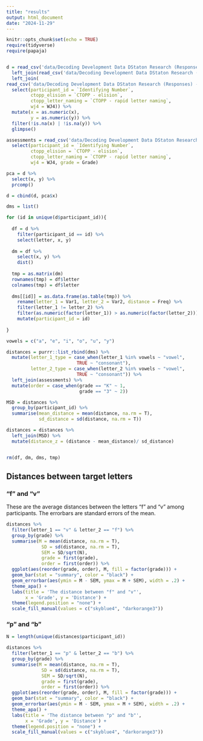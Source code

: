 ```yaml
---
title: "results"
output: html_document
date: "2024-11-29"
---
```


```r
knitr::opts_chunk$set(echo = TRUE)
require(tidyverse)
require(papaja)


d = read_csv('data/Decoding Development Data DStaton Research (Responses) - Grid Data.csv') %>% 
  left_join(read_csv('data/Decoding Development Data DStaton Research (Responses) - Participant Identifying # and basic information.csv'), by = join_by(participant_id == `Identifying Number`)) %>% 
  left_join(
read_csv('data/Decoding Development Data DStaton Research (Responses) - Assessment data.csv') %>% 
  select(participant_id = `Identifying Number`,
         ctopp_elision = `CTOPP - elision`,
         ctopp_letter_naming = `CTOPP - rapid letter naming`,
         wj4 = WJ4)) %>% 
  mutate(x = as.numeric(x),
         y = as.numeric(y)) %>% 
  filter(!is.na(x) | !is.na(y)) %>% 
  glimpse()

assessments = read_csv('data/Decoding Development Data DStaton Research (Responses) - Assessment data.csv') %>% 
  select(participant_id = `Identifying Number`,
         ctopp_elision = `CTOPP - elision`,
         ctopp_letter_naming = `CTOPP - rapid letter naming`,
         wj4 = WJ4, grade = Grade)

pca = d %>% 
  select(x, y) %>% 
  prcomp()

d = cbind(d, pca$x)

dms = list()

for (id in unique(d$participant_id)){
  
  df = d %>% 
    filter(participant_id == id) %>% 
    select(letter, x, y)
  
  dm = df %>% 
    select(x, y) %>% 
    dist()
  
  tmp = as.matrix(dm)
  rownames(tmp) = df$letter
  colnames(tmp) = df$letter
  
  dms[[id]] = as.data.frame(as.table(tmp)) %>% 
    rename(letter_1 = Var1, letter_2 = Var2, distance = Freq) %>% 
    filter(letter_1 != letter_2) %>% 
    filter(as.numeric(factor(letter_1)) > as.numeric(factor(letter_2))) %>% 
    mutate(participant_id = id)
  
}

vowels = c("a", "e", "i", "o", "u", "y")

distances = purrr::list_rbind(dms) %>% 
  mutate(letter_1_type = case_when(letter_1 %in% vowels ~ "vowel",
                          TRUE ~ "consonant"),
         letter_2_type = case_when(letter_2 %in% vowels ~ "vowel",
                          TRUE ~ "consonant")) %>% 
  left_join(assessments) %>% 
  mutate(order = case_when(grade == "K" ~ 1,
                           grade == "3" ~ 2))

MSD = distances %>% 
  group_by(participant_id) %>% 
  summarise(mean_distance = mean(distance, na.rm = T),
            sd_distance = sd(distance, na.rm = T))

distances = distances %>% 
  left_join(MSD) %>% 
  mutate(distance_z = (distance - mean_distance)/ sd_distance)


rm(df, dm, dms, tmp)
```


## Distances between target letters

### "f" and "v"
These are the average distances between the letters "f" and "v" among participants. The errorbars are standard errors of the mean.

```r
distances %>% 
  filter(letter_1 == "v" & letter_2 == "f") %>% 
  group_by(grade) %>% 
  summarise(M = mean(distance, na.rm = T),
             SD = sd(distance, na.rm = T),
             SEM = SD/sqrt(N),
             grade = first(grade),
             order = first(order)) %>% 
  ggplot(aes(reorder(grade, order), M, fill = factor(grade))) +
  geom_bar(stat = "summary", color = "black") +
  geom_errorbar(aes(ymin = M - SEM, ymax = M + SEM), width = .2) +
  theme_apa() +
  labs(title = 'The distance between "f" and "v"',
       x = 'Grade', y = 'Distance') +
  theme(legend.position = "none") +
  scale_fill_manual(values = c("skyblue4", "darkorange3"))

```


### "p" and "b"
```r
N = length(unique(distances$participant_id))

distances %>% 
  filter(letter_1 == "p" & letter_2 == "b") %>% 
  group_by(grade) %>% 
  summarise(M = mean(distance, na.rm = T),
             SD = sd(distance, na.rm = T),
             SEM = SD/sqrt(N),
             grade = first(grade),
             order = first(order)) %>% 
  ggplot(aes(reorder(grade, order), M, fill = factor(grade))) +
  geom_bar(stat = "summary", color = "black") +
  geom_errorbar(aes(ymin = M - SEM, ymax = M + SEM), width = .2) +
  theme_apa() +
  labs(title = 'The distance between "p" and "b"',
       x = 'Grade', y = 'Distance') +
  theme(legend.position = "none") +
  scale_fill_manual(values = c("skyblue4", "darkorange3"))

```






